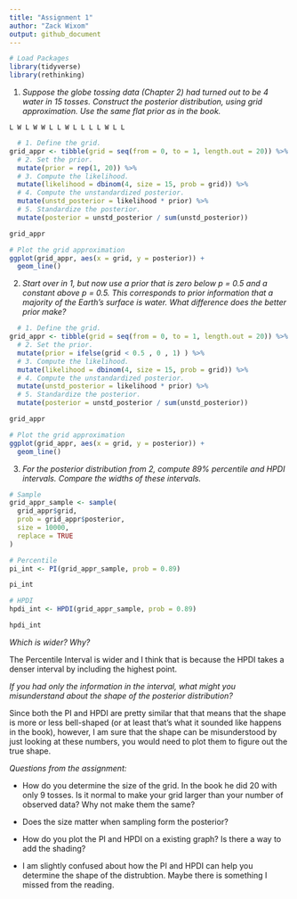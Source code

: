 ```yaml
---
title: "Assignment 1"
author: "Zack Wixom"
output: github_document
---
```


```r
# Load Packages
library(tidyverse)
library(rethinking)
```


1. _Suppose the globe tossing data (Chapter 2) had turned out to be 4 water in 15 tosses. Construct the posterior distribution, using grid approximation. Use the same flat prior as in the book._

```
L W L W W L L W L L L L W L L 
```

```r
  # 1. Define the grid.
grid_appr <- tibble(grid = seq(from = 0, to = 1, length.out = 20)) %>% 
  # 2. Set the prior.
  mutate(prior = rep(1, 20)) %>% 
  # 3. Compute the likelihood.
  mutate(likelihood = dbinom(4, size = 15, prob = grid)) %>% 
  # 4. Compute the unstandardized posterior.
  mutate(unstd_posterior = likelihood * prior) %>% 
  # 5. Standardize the posterior.
  mutate(posterior = unstd_posterior / sum(unstd_posterior))

grid_appr

# Plot the grid approximation
ggplot(grid_appr, aes(x = grid, y = posterior)) +
  geom_line()

```

2. _Start over in 1, but now use a prior that is zero below p = 0.5 and a constant above p = 0.5. This corresponds to prior information that a majority of the Earth’s surface is water. What difference does the better prior make?_

```r

  # 1. Define the grid.
grid_appr <- tibble(grid = seq(from = 0, to = 1, length.out = 20)) %>% 
  # 2. Set the prior.
  mutate(prior = ifelse(grid < 0.5 , 0 , 1) ) %>% 
  # 3. Compute the likelihood.
  mutate(likelihood = dbinom(4, size = 15, prob = grid)) %>% 
  # 4. Compute the unstandardized posterior.
  mutate(unstd_posterior = likelihood * prior) %>% 
  # 5. Standardize the posterior.
  mutate(posterior = unstd_posterior / sum(unstd_posterior))

grid_appr

# Plot the grid approximation
ggplot(grid_appr, aes(x = grid, y = posterior)) +
  geom_line()

```


3. _For the posterior distribution from 2, compute 89% percentile and HPDI intervals. Compare the widths of these intervals._

```r

# Sample
grid_appr_sample <- sample(
  grid_appr$grid, 
  prob = grid_appr$posterior, 
  size = 10000, 
  replace = TRUE
)

# Percentile
pi_int <- PI(grid_appr_sample, prob = 0.89)

pi_int

# HPDI
hpdi_int <- HPDI(grid_appr_sample, prob = 0.89)

hpdi_int


```

_Which is wider? Why? _

The Percentile Interval is wider and I think that is because the HPDI takes a denser interval by including the highest point.

_If you had only the information in the interval, what might you misunderstand about the shape of the posterior distribution?_

Since both the PI and HPDI are pretty similar that that means that the shape is more or less bell-shaped (or at least that's what it sounded like happens in the book), however, I am sure that the shape can be misunderstood by just looking at these numbers, you would need to plot them to figure out the true shape.

_Questions from the assignment:_

- How do you determine the size of the grid. In the book he did 20 with only 9 tosses. Is it normal to make your grid larger than your number of observed data? Why not make them the same?

- Does the size matter when sampling form the posterior?

- How do you plot the PI and HPDI on a existing graph? Is there a way to add the shading?

- I am slightly confused about how the PI and HPDI can help you determine the shape of the distrubtion. Maybe there is something I missed from the reading.







